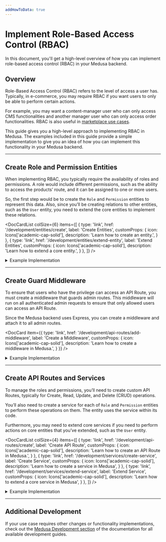 ```yaml
---
addHowToData: true
---
```



# Implement Role-Based Access Control (RBAC)

In this document, you'll get a high-level overview of how you can implement role-based access control (RBAC) in your Medusa backend.

## Overview

Role-Based Access Control (RBAC) refers to the level of access a user has. Typically, in e-commerce, you may require RBAC if you want users to only be able to perform certain actions. 

For example, you may want a content-manager user who can only access CMS functionalities and another manager user who can only access order functionalities. RBAC is also useful in [marketplace use cases](../../../recipes/marketplace.mdx).

This guide gives you a high-level approach to implementing RBAC in Medusa. The examples included in this guide provide a simple implementation to give you an idea of how you can implement this functionality in your Medusa backend.

---

## Create Role and Permission Entities

When implementing RBAC, you typically require the availability of roles and permissions. A role would include different permissions, such as the ability to access the products’ route, and it can be assigned to one or more users.

So, the first step would be to create the `Role` and `Permission` entities to represent this data. Also, since you’ll be creating relations to other entities, such as the `User` entity, you need to extend the core entities to implement these relations.

<DocCardList colSize={6} items={[
  {
    type: 'link',
    href: '/development/entities/create',
    label: 'Create Entities',
    customProps: {
      icon: Icons['academic-cap-solid'],
      description: 'Learn how to create an entity.',
    }
  },
  {
    type: 'link',
    href: '/development/entities/extend-entity',
    label: 'Extend Entities',
    customProps: {
      icon: Icons['academic-cap-solid'],
      description: 'Learn how to extend a core entity.',
    }
  },
]} />

<Details>
  <Summary>Example Implementation</Summary>
  This is an example implementation of how you can create the Role and Permission entities, and extend the `User` and `Store` entities.

  Creating an entity requires creating an entity class, a repository, and a migration. You can learn more [here](../../../development/entities/create.mdx). You’ll be creating the migration at the end of this example section.

  Create the file `src/models/role.ts` with the following content:

  ```ts title=src/models/role.ts
  import { 
    BeforeInsert, 
    Column, 
    Entity,
    Index,
    JoinColumn,
    JoinTable,
    ManyToMany,
    ManyToOne,
    OneToMany, 
  } from "typeorm"
  import { BaseEntity } from "@medusajs/medusa"
  import { generateEntityId } from "@medusajs/medusa/dist/utils"
  import { Permission } from "./permission"
  import { User } from "./user"
  import { Store } from "./store"

  @Entity()
  export class Role extends BaseEntity {
    @Column({ type: "varchar" })
    name: string

    // only helpful if you're integrating in a marketplace
    @Index()
    @Column({ nullable: true })
    store_id: string

    @ManyToMany(() => Permission)
    @JoinTable({
      name: "role_permissions",
      joinColumn: {
        name: "role_id",
        referencedColumnName: "id",
      },
      inverseJoinColumn: {
        name: "permission_id",
        referencedColumnName: "id",
      },
    })
    permissions: Permission[]

    @OneToMany(() => User, (user) => user.teamRole)
    @JoinColumn({ name: "id", referencedColumnName: "role_id" })
    users: User[]

    @ManyToOne(() => Store, (store) => store.roles)
    @JoinColumn({ name: "store_id" })
    store: Store

    @BeforeInsert()
    private beforeInsert(): void {
      this.id = generateEntityId(this.id, "role")
    }
  }
  ```

  This creates the `Role` entity. You’ll see errors in your editors, which you’ll resolve by following along the example.

  The `Role` entity has the following attributes:

  - `id`: the ID of the role, which is available implicitly by extending `BaseEntity`
  - `name`: the name of the role
  - `store_id`: the ID of the store this role belongs to. This is only useful if you’re implementing RBAC in a marketplace. Otherwise, you may omit this relation.

  It also has the following relations:

  - `permissions`: an array of permissions included in this role.
  - `store`: the Store this role belongs to.
  - `users`: the users associated with this role.

  Then, create the file `src/repositories/role.ts` with the following content:

  ```ts title=src/repositories/role.ts
  import { Role } from "../models/role"
  import { 
    dataSource,
  } from "@medusajs/medusa/dist/loaders/database"

  export const RoleRepository = dataSource
    .getRepository(Role)

  export default RoleRepository
  ```

  Next, create the file `src/models/permission.ts` with the following content:

  ```ts title=src/models/permission.ts
  import { 
    BeforeInsert, 
    Column, 
    Entity,
    JoinTable,
    ManyToMany, 
  } from "typeorm"
  import { BaseEntity } from "@medusajs/medusa"
  import { 
    DbAwareColumn,
    generateEntityId,
  } from "@medusajs/medusa/dist/utils"
  import { Role } from "./role"

  @Entity()
  export class Permission extends BaseEntity {
    @Column({ type: "varchar" })
    name: string

    // holds the permissions
    @DbAwareColumn({ type: "jsonb", nullable: true })
    metadata: Record<string, boolean>

    @BeforeInsert()
    private beforeInsert(): void {
      this.id = generateEntityId(this.id, "perm")
    }
  }
  ```

  This creates a `Permission` entity that has the following attributes:

  - `id`: the ID of the permission, which is implicitly available through extending `BaseEntity`.
  - `name`: the name of the permission.
  - `metadata`: an object that will include the permissions. The object keys will be an admin path in the backend, and the value will be a boolean indicating whether the user has access to that path or not.

  Then, create the file `src/repositories/permission.ts` with the following content:

  ```ts title=src/repositories/permission.ts
  import { Permission } from "../models/permission"
  import { 
    dataSource,
  } from "@medusajs/medusa/dist/loaders/database"

  export const PermissionRepository = dataSource
    .getRepository(Permission)

  export default PermissionRepository
  ```

  Next, you’ll extend the `User` and `Store` entities. As mentioned earlier, extending the `Store` entity and adding the relation is only useful if you’re implementing RBAC in a marketplace or similar use cases. So, if this doesn’t apply to you, you may skip it.

  Create the file `src/models/user.ts` with the following content:

  ```ts title=src/models/user.ts
  import { 
    Column,
    Entity,
    Index,
    JoinColumn,
    ManyToOne,
  } from "typeorm"
  import {
    // alias the core entity to not cause a naming conflict
    User as MedusaUser,
  } from "@medusajs/medusa"
  import { Role } from "./role"

  @Entity()
  export class User extends MedusaUser {
    @Index()
    @Column({ nullable: true })
    role_id: string | null

    @ManyToOne(() => Role, (role) => role.users)
    @JoinColumn({ name: "role_id" })
    teamRole: Role | null
  }
  ```

  This adds a new attribute `role_id` to the core `User` entity and a `teamRole` relation that optionally associates the user with a role.

  Next, create the file `src/models/store.ts` with the following content:

  ```ts title=src/models/store.ts
  import { Entity, JoinColumn, OneToMany } from "typeorm"
  import {
    // alias the core entity to not cause a naming conflict
    Store as MedusaStore,
  } from "@medusajs/medusa"
  import { Role } from "./role"

  @Entity()
  export class Store extends MedusaStore {
    @OneToMany(() => Role, (role) => role.store)
    @JoinColumn({ name: "id", referencedColumnName: "store_id" })
    roles: Role[]
  }
  ```

  This adds a `roles` relation to the core `Store` entity.

  Optionally, if you’re using TypeScript, create the file `src/index.d.ts` with the following content:

  ```ts title=src/index.d.ts
  import { Role } from "./models/role"

  export declare module "@medusajs/medusa/dist/models/user" {

    declare interface User {
      role_id: string | null;
      teamRole: Role | null
    }

    declare interface Store {
      roles: Role[]
    }
  }
  ```

  This ensures that your TypeScript validation and editor autocomplete recognize the new attributes and relations you added on the core entities.

  Finally, you need to create a migration to reflect these changes in the database.

  You can learn about creating migrations [here](../../../development/entities/migrations/create.md). An example of a migration file based on the entities created above:

<!-- eslint-disable max-len -->

  ```ts title=src/migrations/1693225851284-AddRolesAndPermissions.ts
  import { MigrationInterface, QueryRunner, Table, TableIndex } from "typeorm"

  export class AddRolesAndPermissions1693225851284 implements MigrationInterface {

      public async up(queryRunner: QueryRunner): Promise<void> {
          await queryRunner.query(`ALTER TABLE "user" ADD "role_id" character varying`)
          await queryRunner.query(`CREATE TABLE "permission" ("id" character varying NOT NULL, "created_at" TIMESTAMP WITH TIME ZONE NOT NULL DEFAULT now(), "updated_at" TIMESTAMP WITH TIME ZONE NOT NULL DEFAULT now(), "name" character varying NOT NULL, "metadata" jsonb, CONSTRAINT "PK_3b8b97af9d9d8807e41e6f48362" PRIMARY KEY ("id"))`)
          await queryRunner.query(`CREATE TABLE "role" ("id" character varying NOT NULL, "created_at" TIMESTAMP WITH TIME ZONE NOT NULL DEFAULT now(), "updated_at" TIMESTAMP WITH TIME ZONE NOT NULL DEFAULT now(), "name" character varying NOT NULL, "store_id" character varying, CONSTRAINT "PK_b36bcfe02fc8de3c57a8b2391c2" PRIMARY KEY ("id"))`)
          await queryRunner.query(`CREATE INDEX "IDX_29259dd58b1052aef9be56941d" ON "role" ("store_id") `)
          await queryRunner.query(`CREATE TABLE "role_permissions" ("role_id" character varying NOT NULL, "permission_id" character varying NOT NULL, CONSTRAINT "PK_25d24010f53bb80b78e412c9656" PRIMARY KEY ("role_id", "permission_id"))`)
          await queryRunner.query(`CREATE INDEX "IDX_178199805b901ccd220ab7740e" ON "role_permissions" ("role_id") `)
          await queryRunner.query(`CREATE INDEX "IDX_17022daf3f885f7d35423e9971" ON "role_permissions" ("permission_id") `)

          await queryRunner.query(`ALTER TABLE "role_permissions" ADD CONSTRAINT "FK_178199805b901ccd220ab7740ec" FOREIGN KEY ("role_id") REFERENCES "role"("id") ON DELETE CASCADE ON UPDATE CASCADE`)
          await queryRunner.query(`ALTER TABLE "role_permissions" ADD CONSTRAINT "FK_17022daf3f885f7d35423e9971e" FOREIGN KEY ("permission_id") REFERENCES "permission"("id") ON DELETE CASCADE ON UPDATE CASCADE`)
          await queryRunner.query(`ALTER TABLE "user" ADD CONSTRAINT "FK_fb2e442d14add3cefbdf33c4561" FOREIGN KEY ("role_id") REFERENCES "role"("id") ON DELETE NO ACTION ON UPDATE NO ACTION`)
          await queryRunner.query(`ALTER TABLE "role" ADD CONSTRAINT "FK_29259dd58b1052aef9be56941d4" FOREIGN KEY ("store_id") REFERENCES "store"("id") ON DELETE NO ACTION ON UPDATE NO ACTION`)
          await queryRunner.query(`CREATE INDEX "IDX_fb2e442d14add3cefbdf33c456" ON "user" ("role_id") `)
      }

      public async down(queryRunner: QueryRunner): Promise<void> {
          await queryRunner.query(`ALTER TABLE "role_permissions" DROP CONSTRAINT "FK_17022daf3f885f7d35423e9971e"`)
          await queryRunner.query(`ALTER TABLE "role_permissions" DROP CONSTRAINT "FK_178199805b901ccd220ab7740ec"`)
          await queryRunner.query(`ALTER TABLE "role" DROP CONSTRAINT "FK_29259dd58b1052aef9be56941d4"`)
          await queryRunner.query(`DROP INDEX "public"."IDX_fb2e442d14add3cefbdf33c456"`)
          await queryRunner.query(`ALTER TABLE "user" DROP CONSTRAINT "FK_fb2e442d14add3cefbdf33c4561"`)
          await queryRunner.query(`ALTER TABLE "user" DROP COLUMN "role_id"`)
          await queryRunner.query(`DROP INDEX "public"."IDX_17022daf3f885f7d35423e9971"`)
          await queryRunner.query(`DROP INDEX "public"."IDX_178199805b901ccd220ab7740e"`)
          await queryRunner.query(`DROP TABLE "role_permissions"`)
          await queryRunner.query(`DROP INDEX "public"."IDX_29259dd58b1052aef9be56941d"`)
          await queryRunner.query(`DROP TABLE "role"`)
          await queryRunner.query(`DROP TABLE "permission"`)
      }

  }
  ```

  Finally, to reflect these changes, run the `build` command in the root directory of your medusa backend:

  ```bash npm2yarn
  npm run build
  ```

  Then, run the migrations:

  ```bash
  npx medusa migrations run
  ```

  This will reflect the entity changes in your database.
</Details>

---

## Create Guard Middleware

To ensure that users who have the privilege can access an API Route, you must create a middleware that guards admin routes. This middleware will run on all authenticated admin requests to ensure that only allowed users can access an API Route.

Since the Medusa backend uses Express, you can create a middleware and attach it to all admin routes.

<DocCard item={{
  type: 'link',
  href: '/development/api-routes/add-middleware',
  label: 'Create a Middleware',
  customProps: {
    icon: Icons['academic-cap-solid'],
    description: 'Learn how to create a middleware in Medusa.',
  }
}} />

<Details>
  <Summary>Example Implementation</Summary>
  In this example, you’ll create a middleware that runs on all admin-authenticated routes and checks the logged-in user’s permissions before giving them access to an API Route.

  Create the file `src/api/middlewares.ts` with the following content:

  ```ts title=src/api/middlewares.ts
  import type { 
    MiddlewaresConfig, 
    UserService,
  } from "@medusajs/medusa"
  import express from "express"
  import type { 
    MedusaRequest, 
    MedusaResponse, 
    MedusaNextFunction,
  } from "@medusajs/medusa"

  export const permissions = async (
    req: MedusaRequest,
    res: MedusaResponse,
    next: MedusaNextFunction
  ) => {
    if (!req.user || !req.user.userId) {
      next()
      return
    }
    // retrieve currently logged-in user
    const userService = req.scope.resolve(
      "userService"
    ) as UserService
    const loggedInUser = await userService.retrieve(
      req.user.userId,
      {
        select: ["id"],
        relations: ["teamRole", "teamRole.permissions"],
      })

    if (!loggedInUser.teamRole) {
      // considered as super user
      next()
      return
    }

    const isAllowed = loggedInUser.teamRole?.permissions.some(
      (permission) => {
        const metadataKey = Object.keys(permission.metadata).find(
          (key) => key === req.path
        )
        if (!metadataKey) {
          return false
        }
    
        // boolean value
        return permission.metadata[metadataKey]
      }
    )

    if (isAllowed) {
      next()
      return
    }

    // deny access
    res.sendStatus(401)
  }

  export const config: MiddlewaresConfig = {
    routes: [
      {
        matcher: "/admin/*",
        middlewares: [permissions],
      },
    ],
  }
  ```

  In this middleware, you ensure that there is a logged-in user and the logged-in user has a role. If not, the user is admitted to access the API Route. Here, you presume that logged-in users who don’t have a role are “super-admin” users who can access all API Routes. You may choose to implement this differently.

  If there’s a logged-in user that has a role, you check that the role’s permissions give them access to the current API Route. You do that by checking if a permission’s metadata has a key with the same request’s path. It may be better here to check for matching using regular expressions, for example, to check routes with path parameters.

  Otherwise, if the user’s role doesn’t provide them with enough permissions, you return a `401` response code.

  :::tip

  Notice that you use `req.path` here to get the current API Route path. However, in middlewares, this doesn’t include the mount point which is `/admin`. So, for example, if the API Route path is `/admin/products`, `req.path` will be `/products`. You can alternatively use `req.originalUrl`. Learn more in [Express’s documentation](https://expressjs.com/en/api.html#req.originalUrl).

  :::

  After defining the middleware, you apply it on all API Routes starting with `/admin/`.
</Details>

---

## Create API Routes and Services

To manage the roles and permissions, you’ll need to create custom API Routes, typically for Create, Read, Update, and Delete (CRUD) operations.

You’ll also need to create a service for each of `Role` and `Permission` entities to perform these operations on them. The entity uses the service within its code.

Furthermore, you may need to extend core services if you need to perform actions on core entities that you’ve extended, such as the `User` entity.

<DocCardList colSize={4} items={[
  {
    type: 'link',
    href: '/development/api-routes/create',
    label: 'Create API Route',
    customProps: {
      icon: Icons['academic-cap-solid'],
      description: 'Learn how to create an API Route in Medusa.',
    }
  },
  {
    type: 'link',
    href: '/development/services/create-service',
    label: 'Create Service',
    customProps: {
      icon: Icons['academic-cap-solid'],
      description: 'Learn how to create a service in Medusa',
    }
  },
  {
    type: 'link',
    href: '/development/services/extend-service',
    label: 'Extend Service',
    customProps: {
      icon: Icons['academic-cap-solid'],
      description: 'Learn how to extend a core service in Medusa',
    }
  },
]} />

<Details>
  <Summary>Example Implementation</Summary>
  In this example, you’ll only implement two API Routes for simplicity: create role API Route that create a new role with permissions, and associate user API Route that associates a user with a role.

  You’ll also create basic services for `Role` and `Permission` to perform the functionalities of each of these API Routes and extend the core `UserService` to allow associating roles with users.

  Start by creating the file `src/services/permission.ts` with the following content:

  ```ts title=src/services/permission.ts
  import { TransactionBaseService } from "@medusajs/medusa"
  import { Permission } from "../models/permission"
  import PermissionRepository from "../repositories/permission"  

  export type CreatePayload = Pick<
    Permission,
    "name" | "metadata"
  >

  type InjectedDependencies = {
    permissionRepository: typeof PermissionRepository
  }

  class PermissionService extends TransactionBaseService {
    protected readonly permissionRepository_:
      typeof PermissionRepository
    
    constructor(container: InjectedDependencies) {
      super(container)
      this.permissionRepository_ = container.permissionRepository
    }

    async create(data: CreatePayload) {
      // omitting validation for simplicity
      return this.atomicPhase_(async (manager) => {
        const permissionRepo = manager.withRepository(
          this.permissionRepository_
        )
        const permission = permissionRepo.create(data)

        const result = await permissionRepo.save(permission)

        return result
      })
    }
  }

  export default PermissionService
  ```

  This creates the `PermissionService` with only a `create` method that can be used to create a permission.

  Next, create the file `src/services/user.ts` with the following content:

  ```ts title=src/services/user.ts
  import {
    UserService as MedusaUserService, User,
  } from "@medusajs/medusa"
  import { 
    UpdateUserInput,
  } from "@medusajs/medusa/dist/types/user"

  class UserService extends MedusaUserService {
    async update(userId: string, update: UpdateUserInput & {
      role_id?: string
    }): Promise<User> {
      return super.update(userId, update)
    }
  }

  export default UserService
  ```

  This extends the core `UserService` to allow updating a user’s role. You may also want to extend the `create` method to allow specifying the role on creation.

  Then, create the file `src/services/role.ts` with the following content:

  ```ts title=src/services/role.ts
  import { TransactionBaseService } from "@medusajs/medusa"
  import { Role } from "../models/role"
  import RoleRepository from "../repositories/role"
  import PermissionService, { 
    CreatePayload as PermissionCreatePayload,
  } from "./permission"
  import UserService from "./user"

  type CreatePayload = Pick<Role, "name" | "store_id"> & {
    permissions?: PermissionCreatePayload[]
  }

  type InjectedDependencies = {
    roleRepository: typeof RoleRepository
    permissionService: PermissionService
    userService: UserService
  }

  class RoleService extends TransactionBaseService {
    protected readonly roleRpository_: typeof RoleRepository
    protected readonly permissionService_: PermissionService
    protected readonly userService_: UserService

    constructor(container: InjectedDependencies) {
      super(container)

      this.roleRpository_ = container.roleRepository
      this.permissionService_ = container.permissionService
      this.userService_ = container.userService
    }

    async retrieve(id: string): Promise<Role> {
      // for simplicity, we retrieve all relations
      // however, it's best to supply the relations
      // as an optional method parameter
      const roleRepo = this.manager_.withRepository(
        this.roleRpository_
      )
      return await roleRepo.findOne({
        where: {
          id,
        },
        relations: [
          "permissions",
          "store",
          "users",
        ],
      })
    }

    async create(data: CreatePayload): Promise<Role> {
      return this.atomicPhase_(async (manager) => {
        // omitting validation for simplicity
        const { permissions: permissionsData = [] } = data
        delete data.permissions
        
        const roleRepo = manager.withRepository(
          this.roleRpository_
        )
        const role = roleRepo.create(data)

        role.permissions = []

        for (const permissionData of permissionsData) {
          role.permissions.push(
            await this.permissionService_.create(
              permissionData
            )
          )
        }
        const result = await roleRepo.save(role)

        return await this.retrieve(result.id)
      })
    }

    async associateUser(
      role_id: string,
      user_id: string
    ): Promise<Role> {
      return this.atomicPhase_(async () => {
        // omitting validation for simplicity
        await this.userService_.update(user_id, {
          role_id,
        })

        return await this.retrieve(role_id)
      })
    }
  }

  export default RoleService
  ```

  This creates the `RoleService` with three methods:

  - `retrieve`: Retrieves a role with its relations.
  - `create`: Creates a new role and, if provided, its permissions as well.
  - `associateUser`: associates a user with a role.

  Now, you can create the API Routes.

  Start by creating the file `src/api/admin/roles/route.ts` with the following content:

  ```ts title=src/api/admin/roles/route.ts
  import type { 
    MedusaRequest, 
    MedusaResponse,
  } from "@medusajs/medusa"
  import RoleService from "../../../../services/role"

  export const POST = async (
    req: MedusaRequest, 
    res: MedusaResponse
  ) => {
    // omitting validation for simplicity
    const {
      name,
      store_id,
      permissions = [],
    } = req.body

    const roleService = req.scope.resolve(
      "roleService"
    ) as RoleService

    const role = await roleService.create({
      name,
      store_id,
      permissions,
    })

    res.json(role)
  }
  ```

  This creates the Create Role API Route at `/admin/roles` that uses the `RoleService` to create a new role. Notice that validation of received body parameters is omitted for simplicity.

  Next, create the file `src/api/routes/admin/roles/[id]/user/[user_id]/route.ts` with the following content:

  ```ts title=src/api/routes/admin/roles/[id]/user/[user_id]/route.ts
  import type { 
    MedusaRequest, 
    MedusaResponse,
  } from "@medusajs/medusa"
  import RoleService from "../../../../services/role"

  export const POST = async (
    req: MedusaRequest, 
    res: MedusaResponse
  ) => {
    // omitting validation for simplicity purposes
    const {
      id,
      user_id,
    } = req.params

    const roleService = req.scope.resolve(
      "roleService"
    ) as RoleService
    const role = await roleService.associateUser(id, user_id)

    res.json(role)
  }
  ```

  This creates the Associate User API Route at `/admin/roles/[id]/user/[user_id]` that uses the `RoleService` to associate a role with a user.

  To test the API Routes out, run the `build` command in the root directory of your Medusa backend project:

  ```bash npm2yarn
  npm run build
  ```

  Then, start the backend with the following command:

  ```bash
  npx medusa develop
  ```

  Try first to log in using the [Admin User Login API Route](https://docs.medusajs.com/api/admin#auth_postauth) with an existing admin user. Then, send a `POST` request to the `localhost:9000/admin/roles` API Route with the following request body parameters:

  ```json
  {
    "store_id": "store_01H8XPDY8WA1Z650MZSEY4Y0V0",
    "name": "Product Manager",
    "permissions": [
      {
        "name": "Allow Products",
        "metadata": {
            "/products": true
        }
      }
    ]
  }
  ```

  Make sure to replace the `store_id`'s value with your store’s ID. You can retrieve the store’s ID using the [Get Store Details API Route](https://docs.medusajs.com/api/admin#store_getstore).

  This will create a new role with a permission that allows users of this role to access the `/admin/products` API Route. As mentioned before, because of the middleware’s implementation, you must specify the path without the `/admin` prefix. If you chose to implement this differently, such as with regular expressions, then change the permission’s metadata accordingly.

  Next, create a new user using the [Create User API Route](https://docs.medusajs.com/api/admin#users_postusers). Then, send a `POST` request to `localhost:9000/admin/roles/<role_id>/user/<user_id>`, where `<role_id>` is the ID of the role you created, and `<user_id>` is the ID of the user you created. This will associate the user with the role you created.

  Finally, login with the user you created, then try to access any API Route other than `/admin/products`. You’ll receive a `401` unauthorized response. Then, try to access the [List Products API Route](https://docs.medusajs.com/api/admin#products_getproducts), and the user should be able to access it as expected.
</Details>

---

## Additional Development

If your use case requires other changes or functionality implementations, check out the [Medusa Development section](../../../development/overview.mdx) of the documentation for all available development guides.

